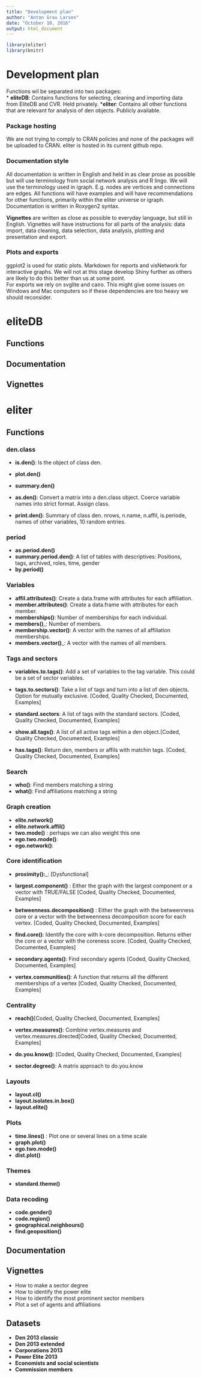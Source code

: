 ```yaml
---
title: "Development plan"
author: "Anton Grau Larsen"
date: "October 10, 2016"
output: html_document
---
```

```r
library(eliter)
library(knitr)
```

# Development plan
Functions wil be separated into two packages:  
* __eliteDB__: Contains functions for selecting, cleaning and importing data from EliteDB and CVR. Held privately.
*__eliter__: Contains all other functions that are relevant for analysis of den objects. Publicly available.

### Package hosting
We are not trying to comply to CRAN policies and none of the packages will be uploaded to CRAN. eliter is hosted in its current github repo.

### Documentation style
All documentation is written in English and held in as clear prose as possible but will use terminology from social network analysis and R lingo. We will use the terminology used in igraph. E.g. nodes are vertices and connections are edges. All functions will have examples and will have recommendations for other functions, primarily within the eliter universe or igraph.  
Documentation is written in Roxygen2 syntax.

__Vignettes__ are written as close as possible to everyday language, but still in English. Vignettes will have instructions for all parts of the analysis: data import, data cleaning, data selection, data analysis, plotting and presentation and export.

### Plots and exports
ggplot2 is used for static plots. Markdown for reports and visNetwork for interactive graphs. We will not at this stage develop Shiny further as others are likely to do this better than us at some point.  
For exports we rely on svglite and cairo. This might give some issues on Windows and Mac computers so if these dependencies are too heavy we should reconsider.

# eliteDB



## Functions

## Documentation
## Vignettes


# eliter

## Functions

### den.class

* __is.den()__: Is the object of class den.  
* __plot.den()__  

* __summary.den()__
* __as.den()__: Convert a matrix into a den.class object. Coerce variable names into strict format. Assign class.
* __print.den()__: Summary of class den. nrows, n.name, n.affil, is.periode, names of other variables, 10 random entries. 

### period
* __as.period.den()__  
* __summary.period.den()__: A list of tables with descriptives: Positions, tags, archived, roles, time, gender
* __by.period()__  


### Variables
* __affil.attributes()__: Create a data.frame with attributes for each affiliation.  
* __member.attributes()__: Create a data.frame with attributes for each member.
* __memberships()__: Number of memberships for each individual.
* __members()___: Number of members.
* __membership.vector()__: A vector with the names of all affiliation memberships.
* __members.vector()___: A vector with the names of all members.

### Tags and sectors
* __variables.to.tags()__: Add a set of variables to the tag variable. This could be a set of sector variables.

* __tags.to.sectors()__: Take a list of tags and turn into a list of den objects. Option for mutually exclusive. [Coded, Quality Checked, Documented, Examples]
* __standard.sectors__: A list of tags with the standard sectors. [Coded, Quality Checked, Documented, Examples]  
* __show.all.tags()__: A list of all active tags within a den object.[Coded, Quality Checked, Documented, Examples]
* __has.tags()__: Return den, members or affils with matchin tags. [Coded, Quality Checked, Documented, Examples]

### Search
* __who()__: Find members matching a string
* __what()__: Find affiliations matching a string

### Graph creation
* __elite.network()__
* __elite.network.affil()__
* __two.mode()__ : perhaps we can also weight this one
* __ego.two.mode()__:
* __ego.network()__:

### Core identification
* __proximity():___:  [Dysfunctional]

* __largest.component()__ : Either the graph with the largest component or a vector with TRUE/FALSE [Coded, Quality Checked, Documented, Examples]
* __betweenness.decomposition()__ : Either the graph with the betweenness core or a vector with the betweenness decomposition score for each vertex. [Coded, Quality Checked, Documented, Examples]
* __find.core()__: Identify the core with k-core decomposition. Returns either the core or a vector with the coreness score. [Coded, Quality Checked, Documented, Examples]
* __secondary.agents()__: Find secondary agents [Coded, Quality Checked, Documented, Examples]
* __vertex.communities()__: A function that returns all the different memberships of a vertex [Coded, Quality Checked, Documented, Examples]

### Centrality
* __reach()__[Coded, Quality Checked, Documented, Examples]
* __vertex.measures()__: Combine vertex.measures and vertex.measures.directed[Coded, Quality Checked, Documented, Examples]
* __do.you.know()__: [Coded, Quality Checked, Documented, Examples]

* __sector.degree()__: A matrix approach to do.you.know

### Layouts
* __layout.cl()__
* __layout.isolates.in.box()__
* __layout.elite()__

### Plots
* __time.lines()__ : Plot one or several lines on a time scale
* __graph.plot()__
* __ego.two.mode()__
* __dist.plot()__

### Themes
* __standard.theme()__ 

### Data recoding
* __code.gender()__  
* __code.region()__  
* __geographical.neighbours()__
* __find.geoposition()__

## Documentation
## Vignettes
* How to make a sector degree
* How to identify the power elite
* How to identify the most prominent sector members
* Plot a set of agents and affiliations


## Datasets
* __Den 2013 classic__
* __Den 2013 extended__
* __Corporations 2013__
* __Power Elite 2013__
* __Economists and social scientists__
* __Commission members__



